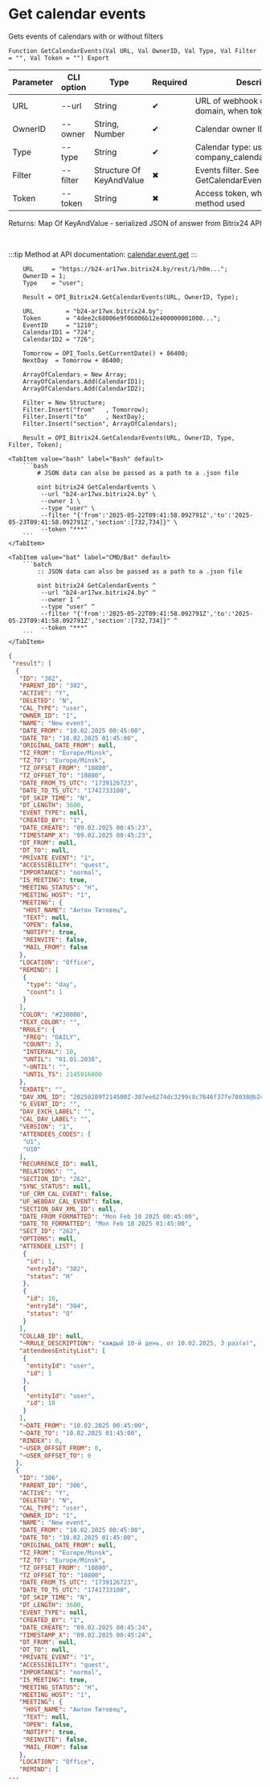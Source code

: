 ﻿---
sidebar_position: 4
description: Get calendar events and other functions to work with Bitrix24 in the Open Integration Package, a free open-source integration library for 1C:Enterprise 8, OneScript and CLI
keywords: [1C, 1С, 1С:Enterprise, 1С:Enterprise 8.3, API, Integration, Services, Exchange, OneScript, CLI, Bitrix24]
---


# Get calendar events
 Gets events of calendars with or without filters



`Function GetCalendarEvents(Val URL, Val OwnerID, Val Type, Val Filter = "", Val Token = "") Export`

  | Parameter | CLI option | Type | Required | Description |
  |-|-|-|-|-|
  | URL | --url | String | &#x2714; | URL of webhook or a Bitrix24 domain, when token used |
  | OwnerID | --owner | String, Number | &#x2714; | Calendar owner ID |
  | Type | --type | String | &#x2714; | Calendar type: user, group, company_calendar |
  | Filter | --filter | Structure Of KeyAndValue | &#x2716; | Events filter. See GetCalendarEventsFilterStructure |
  | Token | --token | String | &#x2716; | Access token, when app auth method used |

  
  Returns:  Map Of KeyAndValue - serialized JSON of answer from Bitrix24 API

<br/>

:::tip
Method at API documentation: [calendar.event.get](https://apidocs.bitrix24.ru/api-reference/calendar/calendar-event/calendar-event-get.html)
:::
<br/>



```bsl title="1C:Enterprise/OneScript code example"
    URL     = "https://b24-ar17wx.bitrix24.by/rest/1/h0m...";
    OwnerID = 1;
    Type    = "user";

    Result = OPI_Bitrix24.GetCalendarEvents(URL, OwnerID, Type);

    URL         = "b24-ar17wx.bitrix24.by";
    Token       = "4dee2c68006e9f06006b12e400000001000...";
    EventID     = "1210";
    CalendarID1 = "724";
    CalendarID2 = "726";

    Tomorrow = OPI_Tools.GetCurrentDate() + 86400;
    NextDay  = Tomorrow + 86400;

    ArrayOfCalendars = New Array;
    ArrayOfCalendars.Add(CalendarID1);
    ArrayOfCalendars.Add(CalendarID2);

    Filter = New Structure;
    Filter.Insert("from"   , Tomorrow);
    Filter.Insert("to"     , NextDay);
    Filter.Insert("section", ArrayOfCalendars);

    Result = OPI_Bitrix24.GetCalendarEvents(URL, OwnerID, Type, Filter, Token);
```
 

 <Tabs>
  
    <TabItem value="bash" label="Bash" default>
        ```bash
            # JSON data can also be passed as a path to a .json file
            
            oint bitrix24 GetCalendarEvents \
             --url "b24-ar17wx.bitrix24.by" \
             --owner 1 \
             --type "user" \
             --filter "{'from':'2025-05-22T09:41:58.092791Z','to':'2025-05-23T09:41:58.092791Z','section':[732,734]}" \
             --token "***"
        ```
    </TabItem>
  
    <TabItem value="bat" label="CMD/Bat" default>
        ```batch
            :: JSON data can also be passed as a path to a .json file
            
            oint bitrix24 GetCalendarEvents ^
             --url "b24-ar17wx.bitrix24.by" ^
             --owner 1 ^
             --type "user" ^
             --filter "{'from':'2025-05-22T09:41:58.092791Z','to':'2025-05-23T09:41:58.092791Z','section':[732,734]}" ^
             --token "***"
        ```
    </TabItem>
</Tabs>


```json title="Result"
{
 "result": [
  {
   "ID": "302",
   "PARENT_ID": "302",
   "ACTIVE": "Y",
   "DELETED": "N",
   "CAL_TYPE": "user",
   "OWNER_ID": "1",
   "NAME": "New event",
   "DATE_FROM": "10.02.2025 00:45:00",
   "DATE_TO": "10.02.2025 01:45:00",
   "ORIGINAL_DATE_FROM": null,
   "TZ_FROM": "Europe/Minsk",
   "TZ_TO": "Europe/Minsk",
   "TZ_OFFSET_FROM": "10800",
   "TZ_OFFSET_TO": "10800",
   "DATE_FROM_TS_UTC": "1739126723",
   "DATE_TO_TS_UTC": "1741733100",
   "DT_SKIP_TIME": "N",
   "DT_LENGTH": 3600,
   "EVENT_TYPE": null,
   "CREATED_BY": "1",
   "DATE_CREATE": "09.02.2025 00:45:23",
   "TIMESTAMP_X": "09.02.2025 00:45:23",
   "DT_FROM": null,
   "DT_TO": null,
   "PRIVATE_EVENT": "1",
   "ACCESSIBILITY": "quest",
   "IMPORTANCE": "normal",
   "IS_MEETING": true,
   "MEETING_STATUS": "H",
   "MEETING_HOST": "1",
   "MEETING": {
    "HOST_NAME": "Антон Титовец",
    "TEXT": null,
    "OPEN": false,
    "NOTIFY": true,
    "REINVITE": false,
    "MAIL_FROM": false
   },
   "LOCATION": "Office",
   "REMIND": [
    {
     "type": "day",
     "count": 1
    }
   ],
   "COLOR": "#230000",
   "TEXT_COLOR": "",
   "RRULE": {
    "FREQ": "DAILY",
    "COUNT": 3,
    "INTERVAL": 10,
    "UNTIL": "01.01.2038",
    "~UNTIL": "",
    "UNTIL_TS": 2145916800
   },
   "EXDATE": "",
   "DAV_XML_ID": "20250209T214500Z-307ee6274dc3299c8c7646f37fe78038@b24-ar17wx.bitrix24.by",
   "G_EVENT_ID": "",
   "DAV_EXCH_LABEL": "",
   "CAL_DAV_LABEL": "",
   "VERSION": "1",
   "ATTENDEES_CODES": [
    "U1",
    "U10"
   ],
   "RECURRENCE_ID": null,
   "RELATIONS": "",
   "SECTION_ID": "262",
   "SYNC_STATUS": null,
   "UF_CRM_CAL_EVENT": false,
   "UF_WEBDAV_CAL_EVENT": false,
   "SECTION_DAV_XML_ID": null,
   "DATE_FROM_FORMATTED": "Mon Feb 10 2025 00:45:00",
   "DATE_TO_FORMATTED": "Mon Feb 10 2025 01:45:00",
   "SECT_ID": "262",
   "OPTIONS": null,
   "ATTENDEE_LIST": [
    {
     "id": 1,
     "entryId": "302",
     "status": "H"
    },
    {
     "id": 10,
     "entryId": "304",
     "status": "Q"
    }
   ],
   "COLLAB_ID": null,
   "~RRULE_DESCRIPTION": "каждый 10-й день, от 10.02.2025, 3 раз(а)",
   "attendeesEntityList": [
    {
     "entityId": "user",
     "id": 1
    },
    {
     "entityId": "user",
     "id": 10
    }
   ],
   "~DATE_FROM": "10.02.2025 00:45:00",
   "~DATE_TO": "10.02.2025 01:45:00",
   "RINDEX": 0,
   "~USER_OFFSET_FROM": 0,
   "~USER_OFFSET_TO": 0
  },
  {
   "ID": "306",
   "PARENT_ID": "306",
   "ACTIVE": "Y",
   "DELETED": "N",
   "CAL_TYPE": "user",
   "OWNER_ID": "1",
   "NAME": "New event",
   "DATE_FROM": "10.02.2025 00:45:00",
   "DATE_TO": "10.02.2025 01:45:00",
   "ORIGINAL_DATE_FROM": null,
   "TZ_FROM": "Europe/Minsk",
   "TZ_TO": "Europe/Minsk",
   "TZ_OFFSET_FROM": "10800",
   "TZ_OFFSET_TO": "10800",
   "DATE_FROM_TS_UTC": "1739126723",
   "DATE_TO_TS_UTC": "1741733100",
   "DT_SKIP_TIME": "N",
   "DT_LENGTH": 3600,
   "EVENT_TYPE": null,
   "CREATED_BY": "1",
   "DATE_CREATE": "09.02.2025 00:45:24",
   "TIMESTAMP_X": "09.02.2025 00:45:24",
   "DT_FROM": null,
   "DT_TO": null,
   "PRIVATE_EVENT": "1",
   "ACCESSIBILITY": "quest",
   "IMPORTANCE": "normal",
   "IS_MEETING": true,
   "MEETING_STATUS": "H",
   "MEETING_HOST": "1",
   "MEETING": {
    "HOST_NAME": "Антон Титовец",
    "TEXT": null,
    "OPEN": false,
    "NOTIFY": true,
    "REINVITE": false,
    "MAIL_FROM": false
   },
   "LOCATION": "Office",
   "REMIND": [
...
```
